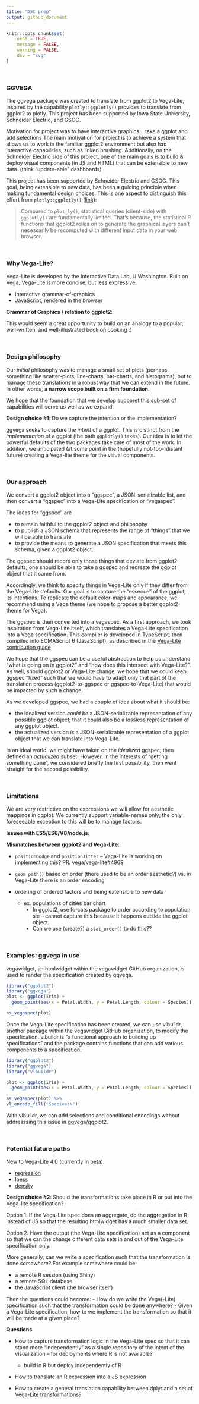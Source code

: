 ```yaml
---
title: "DSC prep"
output: github_document
---
```


```r
knitr::opts_chunk$set(
	echo = TRUE,
	message = FALSE,
	warning = FALSE,
	dev = "svg"
)
```

<br />

### GGVEGA

The ggvega package was created to translate from ggplot2 to Vega-Lite, inspired by the capability `plotly::ggplotly()` provides to translate from ggplot2 to plotly. This project has been supported by Iowa State University, Schneider Electric, and GSOC.


Motivation for project was to have interactive graphics... take a ggplot and add selections	The main motivation for project is to achieve a system that allows us to work in the familiar ggplot2 environment but also has interactive capabilities, such as linked brushing. Additionally, on the Schneider Electric side of this project, one of the main goals is to build & deploy visual components (in JS and HTML) that can be extensible to new data. (think "update-able" dashboards)


This project has been supported by Schneider Electric and GSOC.	This goal, being extensible to new data, has been a guiding principle when making fundamental design choices. This is one aspect to distinguish this effort from `plotly::ggplotly()` ([link](https://plotly-r.com/client-side-linking.html#statistical-queries-ggplot)):

> Compared to `plot_ly()`, statistical queries (client-side) with `ggplotly()` are fundamentally limited. That’s because, the statistical R functions that ggplot2 relies on to generate the graphical layers can’t necessarily be recomputed with different input data in your web browser.

<br/>

### Why Vega-Lite?

Vega-Lite is developed by the Interactive Data Lab, U Washington. Built on Vega, Vega-Lite is more concise, but less expressive.

- interactive grammar-of-graphics
- JavaScript, rendered in the browser


**Grammar of Graphics / relation to ggplot2**:

This would seem a great opportunity to build on an analogy to a popular, well-written, and well-illustrated book on cooking :)

<br />


### Design philosophy

Our  *initial* philosophy was to manage a small set of plots (perhaps something like scatter-plots, line-charts, bar-charts, and histograms), but to manage these translations in a robust way that we can extend in the future. In other words, **a narrow scope built on a firm foundation**.

We hope that the foundation that we develop supporet this sub-set of capabilities will serve us well as we expand.

**Design choice #1**: Do we capture the intention or the implementation?

ggvega seeks to capture the *intent* of a ggplot. This is distinct from the *implementation* of a ggplot (the path `ggplotly()` takes). Our idea is to let the powerful defaults of the two packages take care of most of the work. In addition, we anticipated (at some point in the (hopefully not-too-)distant future) creating a Vega-lite theme for the visual components.

<br />


### Our approach

We convert a ggplot2 object into a "ggspec", a JSON-serializable list, and then convert a "ggspec" into a Vega-Lite specification or "vegaspec".

The ideas for "ggspec" are 

- to remain faithful to the ggplot2 object and philosophy
- to publish a JSON schema that represents the range of "things" that we will be able to translate
- to provide the means to generate a JSON specification that meets this schema, given a ggplot2 object.

The ggspec should record only those things that deviate from ggplot2 defaults; one should be able to take a ggspec and recreate the ggplot object that it came from.

Accordingly, we think to specify things in Vega-Lite only if they differ from the Vega-Lite defaults. Our goal is to capture the “essence” of the ggplot, its intentions. To replicate the default color-maps and appearance, we recommend using a Vega theme (we hope to propose a better ggplot2-theme for Vega).

The ggspec is then converted into a vegaspec. As a first approach, we took inspiration from Vega-Lite itself, which translates a Vega-Lite specification into a Vega specification. This compiler is developed in TypeScript, then compiled into ECMAScript 6 (JavaScript), as described in the [Vega-Lite contribution guide](https://github.com/vega/vega-lite/blob/master/CONTRIBUTING.md#suggested-programming-environment).

We hope that the ggspec can be a useful abstraction to help us understand  "what is going on in ggplot2" and "how does this intersect with Vega-Lite?". As well, should ggplot2 or Vega-Lite change, we hope that we could keep ggspec "fixed" such that we would have to adapt only that part of the translation process (ggplot2-to-ggspec or ggspec-to-Vega-Lite) that would be impacted by such a change.

As we developed ggspec, we had a couple of idea about what it should be:

- the idealized version *could be* a JSON-serializable representation of any possible ggplot object; that it could also be a lossless representation of any ggplot object.
- the actualized version *is* a JSON-serializable representation of a ggplot object that we can translate into Vega-Lite.

In an ideal world, we might have taken on the *idealized* ggspec, then defined an *actualized* subset. However, in the interests of "getting something done", we considered briefly the first possibility, then went straight for the second possibility. 

<br />


### Limitations

We are very restrictive on the expressions we will allow for aesthetic mappings in ggplot. We currently support variable-names only; the only foreseeable exception to this will be to manage factors.

**Issues with ES5/ES6/V8/node.js**:

**Mismatches between ggplot2 and Vega-Lite**:

- `positionDodge` and `positionJitter` -- Vega-Lite is working on implementing this? PR: vega/vega-lite#4969

- `geom_path()` based on order (there used to be an order aesthetic?) vs. in Vega-Lite there is an order encoding  

- ordering of ordered factors and being extensible to new data  
  - ex. populations of cities bar chart  
    - In ggplot2, use forcats package to order according to population sie -- cannot capture this because it happens outside the ggplot object.
    - Can we use (create?) a `stat_order()` to do this??


<br />


### Examples: ggvega in use

vegawidget, an htmlwidget within the vegawidget GitHub organization, is used to render the specification created by ggvega. 



```r
library("ggplot2")
library("ggvega")
plot <- ggplot(iris) + 
  geom_point(aes(x = Petal.Width, y = Petal.Length, colour = Species))

as_vegaspec(plot)
```

Once the Vega-Lite specification has been created, we can use vlbuildr, another package within the vegawidget GitHub organization, to modify the specification. vlbuildr is "a functional approach to building up specifications" and the package contains functions that can add various components to a specification.

```r
library("ggplot2")
library("ggvega")
library("vlbuildr")

plot <- ggplot(iris) + 
  geom_point(aes(x = Petal.Width, y = Petal.Length, colour = Species))

as_vegaspec(plot) %>%
vl_encode_fill("Species:N")
```

With vlbuildr, we can add selections and conditional encodings without addresssing this issue in ggvega/ggplot2.

<br />

### Potential future paths

New to Vega-Lite 4.0 (currently in beta):

- [regression](https://vega.github.io/vega-lite/docs/regression.html)
- [loess](https://vega.github.io/vega-lite/docs/loess.html)
- [density](https://vega.github.io/vega-lite/docs/density.html)


**Design choice #2**: Should the transformations take place in R or put into the Vega-lite specification?

Option 1: If the Vega-Lite spec does an aggregate, do the aggregation in R instead of JS so that the resulting htmlwidget has a much smaller data set. 

Option 2: Have the output (the Vega-Lite specification) act as a component so that we can the change different data sets in and out of the Vega-Lite specification only.

More generally, can we write a specification such that the transformation is done *somewhere*? For example somewhere could be:

- a remote R session (using Shiny)
- a remote SQL database 
- the JavaScript client (the browser itself)

Then the questions could become:
- How do we write the Vega(-Lite) specification such that the transformation could be done anywhere?
- Given a Vega-Lite specification, how to we implement the transformation so that it will be made at a given place?

**Questions**: 

- How to capture transformation logic in the Vega-Lite spec so that it can stand more "independently" as a single repository of the intent of the visualization -- for deployments where R is not available?

  - build in R but deploy independently of R

- How to translate an R expression into a JS expression

- How to create a general translation capability between dplyr and a set of Vega-Lite transformations?






